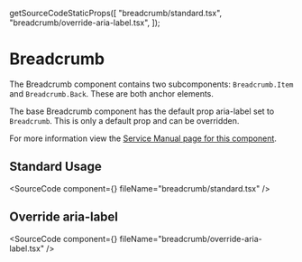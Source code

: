 
  getSourceCodeStaticProps([
    "breadcrumb/standard.tsx",
    "breadcrumb/override-aria-label.tsx",
  ]);

# Breadcrumb

The Breadcrumb component contains two subcomponents: `Breadcrumb.Item` and `Breadcrumb.Back`. These are both anchor elements.

The base Breadcrumb component has the default prop aria-label set to `Breadcrumb`. This is only a default prop and can be overridden.

For more information view the [Service Manual page for this component](https://service-manual.nhs.uk/design-system/components/breadcrumbs).

## Standard Usage

<SourceCode
  component={<StandardBreadcrumb />}
  fileName="breadcrumb/standard.tsx"
/>

## Override aria-label

<SourceCode
  component={<BreadcrumbOverrideAriaLabel />}
  fileName="breadcrumb/override-aria-label.tsx"
/>
